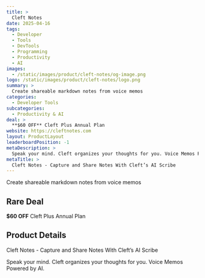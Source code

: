 ```yaml
---
title: >
  Cleft Notes
date: 2025-04-16
tags:
  - Developer
  - Tools
  - DevTools
  - Programming
  - Productivity
  - AI
images:
  - /static/images/product/cleft-notes/og-image.png
logo: /static/images/product/cleft-notes/logo.png
summary: >
  Create shareable markdown notes from voice memos
categories:
  - Developer Tools
subcategories:
  - Productivity & AI
deal: >
  **$60 OFF** Cleft Plus Annual Plan
website: https://cleftnotes.com
layout: ProductLayout
leaderboardPosition: -1
metaDescription: >
  Speak your mind. Cleft organizes your thoughts for you. Voice Memos Powered by AI.
metaTitle: >
  Cleft Notes - Capture and Share Notes With Cleft’s AI Scribe
---
```

Create shareable markdown notes from voice memos

## Rare Deal

**$60 OFF** Cleft Plus Annual Plan

## Product Details

Cleft Notes - Capture and Share Notes With Cleft’s AI Scribe

Speak your mind. Cleft organizes your thoughts for you. Voice Memos Powered by AI.
